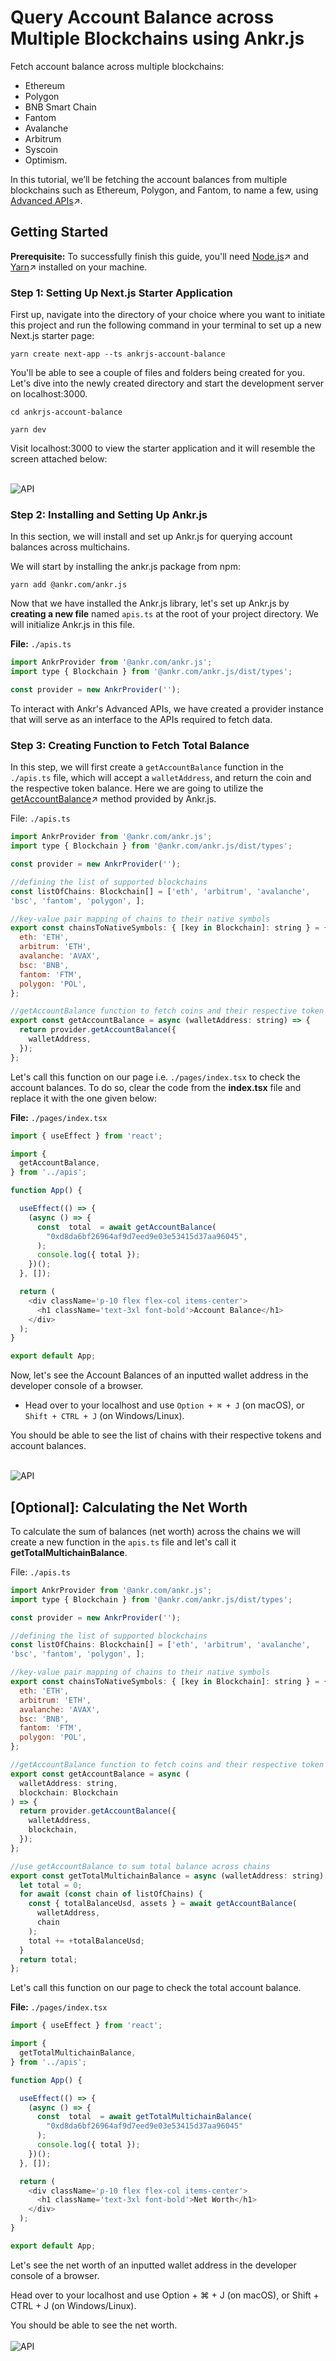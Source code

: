 # Query Account Balance across Multiple Blockchains using Ankr.js

Fetch account balance across multiple blockchains:

- Ethereum
- Polygon
- BNB Smart Chain
- Fantom
- Avalanche
- Arbitrum 
- Syscoin 
- Optimism.

In this tutorial, we’ll be fetching the account balances from multiple blockchains such as Ethereum, Polygon, and Fantom, to name a few, using [Advanced APIs](https://www.ankr.com/advanced-api/)↗.

## Getting Started

**Prerequisite:** To successfully finish this guide, you'll need [Node.js](https://nodejs.org/en/)↗ and [Yarn](https://yarnpkg.com/)↗ installed on your machine.

### Step 1: Setting Up Next.js Starter Application
First up, navigate into the directory of your choice where you want to initiate this project and run the following command in your terminal to set up a new Next.js starter page:

```
yarn create next-app --ts ankrjs-account-balance
```

You'll be able to see a couple of files and folders being created for you. Let's dive into the newly created directory and start the development server on localhost:3000.

```
cd ankrjs-account-balance
```
```
yarn dev
```

Visit localhost:3000 to view the starter application and it will resemble the screen attached below: 
<br></br>

<img src="/docs/build/nextjs.png" alt="API" class="responsive-pic"  />


### Step 2: Installing and Setting Up Ankr.js

In this section, we will install and set up Ankr.js for querying account balances across multichains.

We will start by installing the ankr.js package from npm:

```
yarn add @ankr.com/ankr.js
```

Now that we have installed the Ankr.js library, let's set up Ankr.js by **creating a new file** named `apis.ts` at the root of your project directory. We will initialize Ankr.js in this file.

**File:** `./apis.ts`
```javascript
import AnkrProvider from '@ankr.com/ankr.js';
import type { Blockchain } from '@ankr.com/ankr.js/dist/types';

const provider = new AnkrProvider('');

```
To interact with Ankr's Advanced APIs, we have created a provider instance that will serve as an interface to the APIs required to fetch data.


### Step 3: Creating Function to Fetch Total Balance

In this step, we will first create a `getAccountBalance` function in the `./apis.ts` file, which will accept a `walletAddress`, and return the coin and the respective token balance. Here we are going to utilize the [getAccountBalance](https://documenter.getpostman.com/view/19024547/UVsEVUGQ#74b5cc68-fba2-415c-a53b-28c08818f970)↗ method provided by Ankr.js. 

File: `./apis.ts`

```javascript
import AnkrProvider from '@ankr.com/ankr.js';
import type { Blockchain } from '@ankr.com/ankr.js/dist/types';

const provider = new AnkrProvider('');

//defining the list of supported blockchains
const listOfChains: Blockchain[] = ['eth', 'arbitrum', 'avalanche', 
'bsc', 'fantom', 'polygon', ];

//key-value pair mapping of chains to their native symbols
export const chainsToNativeSymbols: { [key in Blockchain]: string } = {
  eth: 'ETH',
  arbitrum: 'ETH',
  avalanche: 'AVAX',
  bsc: 'BNB',
  fantom: 'FTM',
  polygon: 'POL',
};

//getAccountBalance function to fetch coins and their respective token balances
export const getAccountBalance = async (walletAddress: string) => {
  return provider.getAccountBalance({
    walletAddress,
  });
};

```

Let's call this function on our page i.e. `./pages/index.tsx` to check the account balances. To do so, clear the code from the **index.tsx** file and replace it with the one given below:

**File:** `./pages/index.tsx`

```javascript
import { useEffect } from 'react';

import {
  getAccountBalance,
} from '../apis';

function App() {

  useEffect(() => {
    (async () => {
      const  total  = await getAccountBalance(
        "0xd8da6bf26964af9d7eed9e03e53415d37aa96045",
      );
      console.log({ total });
    })();
  }, []);

  return (
    <div className='p-10 flex flex-col items-center'>
      <h1 className='text-3xl font-bold'>Account Balance</h1>
    </div>
  );
}

export default App;

```

Now, let's see the Account Balances of an inputted wallet address in the developer console of a browser. 

- Head over to your localhost and use `Option + ⌘ + J` (on macOS), or `Shift + CTRL + J` (on Windows/Linux). 

You should be able to see the list of chains with their respective tokens and account balances. 
<br></br>

<img src="/docs/build/accbalance.png" alt="API" class="responsive-pic"  />


## [Optional]: Calculating the Net Worth

To calculate the sum of balances (net worth) across the chains we will create a new function in the `apis.ts` file and let's call it **getTotalMultichainBalance**.

File: `./apis.ts`

```javascript
import AnkrProvider from '@ankr.com/ankr.js';
import type { Blockchain } from '@ankr.com/ankr.js/dist/types';

const provider = new AnkrProvider('');

//defining the list of supported blockchains
const listOfChains: Blockchain[] = ['eth', 'arbitrum', 'avalanche', 
'bsc', 'fantom', 'polygon', ];

//key-value pair mapping of chains to their native symbols
export const chainsToNativeSymbols: { [key in Blockchain]: string } = {
  eth: 'ETH',
  arbitrum: 'ETH',
  avalanche: 'AVAX',
  bsc: 'BNB',
  fantom: 'FTM',
  polygon: 'POL',
};

//getAccountBalance function to fetch coins and their respective token balances
export const getAccountBalance = async (
  walletAddress: string,
  blockchain: Blockchain
) => {
  return provider.getAccountBalance({
    walletAddress,
    blockchain,
  });
};

//use getAccountBalance to sum total balance across chains
export const getTotalMultichainBalance = async (walletAddress: string) => {
  let total = 0;
  for await (const chain of listOfChains) {
    const { totalBalanceUsd, assets } = await getAccountBalance(
      walletAddress,
      chain
    );
    total += +totalBalanceUsd;
  }
  return total;
};

```
Let's call this function on our page to check the total account balance. 

**File:** `./pages/index.tsx`
```javascript
import { useEffect } from 'react';

import {
  getTotalMultichainBalance,
} from '../apis';

function App() {

  useEffect(() => {
    (async () => {
      const  total  = await getTotalMultichainBalance(
        "0xd8da6bf26964af9d7eed9e03e53415d37aa96045"
      );
      console.log({ total });
    })();
  }, []);

  return (
    <div className='p-10 flex flex-col items-center'>
      <h1 className='text-3xl font-bold'>Net Worth</h1>
    </div>
  );
}

export default App;

```
Let's see the net worth of an inputted wallet address in the developer console of a browser.

Head over to your localhost and use Option + ⌘ + J (on macOS), or Shift + CTRL + J (on Windows/Linux).

You should be able to see the net worth.
<br></br>
<img src="/docs/build/networth.png" alt="API" class="responsive-pic"/>


